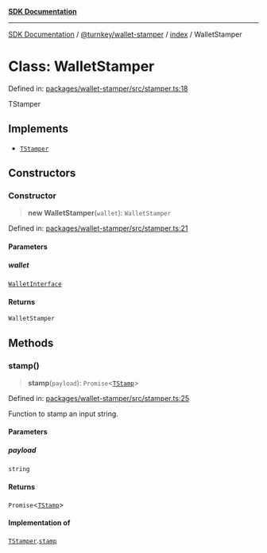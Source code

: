 [**SDK Documentation**](../../../../README.mdx)

***

[SDK Documentation](../../../../packages.mdx) / [@turnkey/wallet-stamper](../../README.mdx) / [index](../README.mdx) / WalletStamper

# Class: WalletStamper

Defined in: [packages/wallet-stamper/src/stamper.ts:18](https://github.com/tkhq/sdk/blob/3a88af7d1d927c6022706911d6af0f92f1440e00/packages/wallet-stamper/src/stamper.ts#L18)

TStamper

## Implements

- [`TStamper`](../interfaces/TStamper.mdx)

## Constructors

### Constructor

> **new WalletStamper**(`wallet`): `WalletStamper`

Defined in: [packages/wallet-stamper/src/stamper.ts:21](https://github.com/tkhq/sdk/blob/3a88af7d1d927c6022706911d6af0f92f1440e00/packages/wallet-stamper/src/stamper.ts#L21)

#### Parameters

##### wallet

[`WalletInterface`](../type-aliases/WalletInterface.mdx)

#### Returns

`WalletStamper`

## Methods

### stamp()

> **stamp**(`payload`): `Promise`\<[`TStamp`](../type-aliases/TStamp.mdx)\>

Defined in: [packages/wallet-stamper/src/stamper.ts:25](https://github.com/tkhq/sdk/blob/3a88af7d1d927c6022706911d6af0f92f1440e00/packages/wallet-stamper/src/stamper.ts#L25)

Function to stamp an input string.

#### Parameters

##### payload

`string`

#### Returns

`Promise`\<[`TStamp`](../type-aliases/TStamp.mdx)\>

#### Implementation of

[`TStamper`](../interfaces/TStamper.mdx).[`stamp`](../interfaces/TStamper.mdx#stamp)
